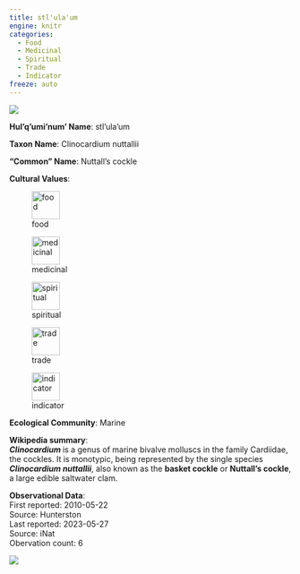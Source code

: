 ```yaml
---
title: stl'ula'um
engine: knitr
categories:
  - Food
  - Medicinal
  - Spiritual
  - Trade
  - Indicator
freeze: auto
---
```

![](https://inaturalist-open-data.s3.amazonaws.com/photos/253030401/medium.jpg){fig-alt="stl'ula'um - Nuttall's cockle"}

**Hul'q'umi'num' Name**: stl'ula'um



**Taxon Name**: Clinocardium nuttallii

**"Common" Name**: Nuttall's cockle

**Cultural Values**:  

::: {layout-nrow=1 style="width:60%"}
![food](/files/food.svg){width=50px}

![medicinal](/files/medicinal.svg){width=50px}

![spiritual](/files/spiritual.svg){width=50px}

![trade](/files/trade.svg){width=50px}

![indicator](/files/indicator.svg){width=50px}
:::

**Ecological Community**: Marine

**Wikipedia summary**:  
<i><b>Clinocardium </b></i> is a genus of marine bivalve molluscs in the family Cardiidae, the cockles. It is monotypic, being represented by the single species <i><b>Clinocardium nuttallii</b></i>, also known as the <b>basket cockle</b> or <b>Nuttall's cockle</b>, a large edible saltwater clam.</p>


**Observational Data**:   
First reported: 2010-05-22  
Source: Hunterston  
Last reported: 2023-05-27  
Source: iNat  
Obervation count: 6

![](community_dist.png)
